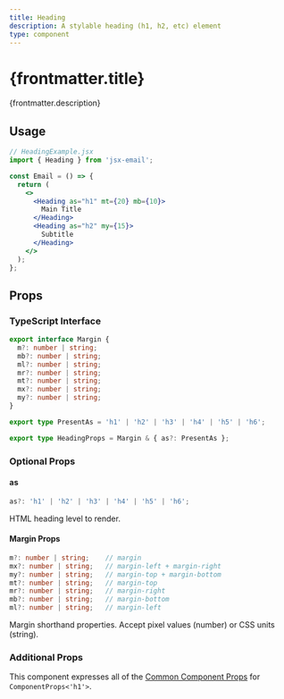 ```yaml
---
title: Heading
description: A stylable heading (h1, h2, etc) element
type: component
---
```



<h1>{frontmatter.title}</h1>
<p>{frontmatter.description}</p>

<Install type={frontmatter.type} />

## Usage

```jsx "Heading"
// HeadingExample.jsx
import { Heading } from 'jsx-email';

const Email = () => {
  return (
    <>
      <Heading as="h1" mt={20} mb={10}>
        Main Title
      </Heading>
      <Heading as="h2" my={15}>
        Subtitle
      </Heading>
    </>
  );
};
```

## Props

### TypeScript Interface

```ts
export interface Margin {
  m?: number | string;
  mb?: number | string;
  ml?: number | string;
  mr?: number | string;
  mt?: number | string;
  mx?: number | string;
  my?: number | string;
}

export type PresentAs = 'h1' | 'h2' | 'h3' | 'h4' | 'h5' | 'h6';

export type HeadingProps = Margin & { as?: PresentAs };
```

### Optional Props

#### as

```ts
as?: 'h1' | 'h2' | 'h3' | 'h4' | 'h5' | 'h6';
```

HTML heading level to render.

#### Margin Props

```ts
m?: number | string;    // margin
mx?: number | string;   // margin-left + margin-right
my?: number | string;   // margin-top + margin-bottom
mt?: number | string;   // margin-top
mr?: number | string;   // margin-right
mb?: number | string;   // margin-bottom
ml?: number | string;   // margin-left
```

Margin shorthand properties. Accept pixel values (number) or CSS units (string).

### Additional Props

This component expresses all of the [Common Component Props](https://react.dev/reference/react-dom/components/common) for `ComponentProps<'h1'>`.
